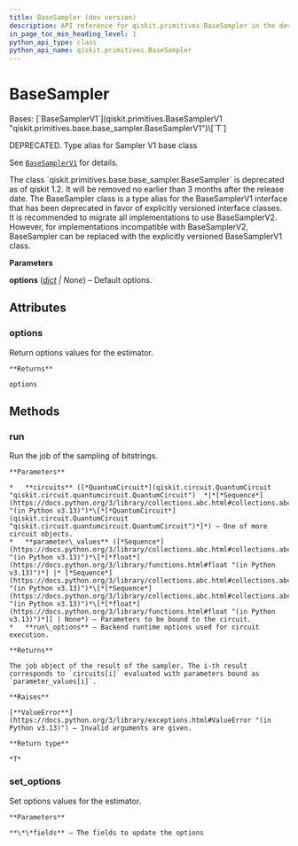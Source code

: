 ```yaml
---
title: BaseSampler (dev version)
description: API reference for qiskit.primitives.BaseSampler in the dev version of qiskit
in_page_toc_min_heading_level: 1
python_api_type: class
python_api_name: qiskit.primitives.BaseSampler
---
```


# BaseSampler

<Class id="qiskit.primitives.BaseSampler" isDedicatedPage={true} github="https://github.com/Qiskit/qiskit/tree/stable/1.3/qiskit/primitives/base/base_sampler.py#L154-L177" signature="qiskit.primitives.BaseSampler(*, options=None)" modifiers="class">
  Bases: [`BaseSamplerV1`](qiskit.primitives.BaseSamplerV1 "qiskit.primitives.base.base_sampler.BaseSamplerV1")\[`T`]

  DEPRECATED. Type alias for Sampler V1 base class

  See [`BaseSamplerV1`](qiskit.primitives.BaseSamplerV1 "qiskit.primitives.BaseSamplerV1") for details.

  <Admonition title="Deprecated since version 1.2" type="danger">
    The class `qiskit.primitives.base.base_sampler.BaseSampler` is deprecated as of qiskit 1.2. It will be removed no earlier than 3 months after the release date. The BaseSampler class is a type alias for the BaseSamplerV1 interface that has been deprecated in favor of explicitly versioned interface classes. It is recommended to migrate all implementations to use BaseSamplerV2. However, for implementations incompatible with BaseSamplerV2, BaseSampler can be replaced with the explicitly versioned BaseSamplerV1 class.
  </Admonition>

  **Parameters**

  **options** ([*dict*](https://docs.python.org/3/library/stdtypes.html#dict "(in Python v3.13)") *| None*) – Default options.

  ## Attributes

  ### options

  <Attribute id="qiskit.primitives.BaseSampler.options">
    Return options values for the estimator.

    **Returns**

    options
  </Attribute>

  ## Methods

  ### run

  <Function id="qiskit.primitives.BaseSampler.run" github="https://github.com/Qiskit/qiskit/tree/stable/1.3/qiskit/primitives/base/base_sampler.py#L111-L142" signature="run(circuits, parameter_values=None, **run_options)">
    Run the job of the sampling of bitstrings.

    **Parameters**

    *   **circuits** ([*QuantumCircuit*](qiskit.circuit.QuantumCircuit "qiskit.circuit.quantumcircuit.QuantumCircuit")  *|*[*Sequence*](https://docs.python.org/3/library/collections.abc.html#collections.abc.Sequence "(in Python v3.13)")*\[*[*QuantumCircuit*](qiskit.circuit.QuantumCircuit "qiskit.circuit.quantumcircuit.QuantumCircuit")*]*) – One of more circuit objects.
    *   **parameter\_values** ([*Sequence*](https://docs.python.org/3/library/collections.abc.html#collections.abc.Sequence "(in Python v3.13)")*\[*[*float*](https://docs.python.org/3/library/functions.html#float "(in Python v3.13)")*] |* [*Sequence*](https://docs.python.org/3/library/collections.abc.html#collections.abc.Sequence "(in Python v3.13)")*\[*[*Sequence*](https://docs.python.org/3/library/collections.abc.html#collections.abc.Sequence "(in Python v3.13)")*\[*[*float*](https://docs.python.org/3/library/functions.html#float "(in Python v3.13)")*]] | None*) – Parameters to be bound to the circuit.
    *   **run\_options** – Backend runtime options used for circuit execution.

    **Returns**

    The job object of the result of the sampler. The i-th result corresponds to `circuits[i]` evaluated with parameters bound as `parameter_values[i]`.

    **Raises**

    [**ValueError**](https://docs.python.org/3/library/exceptions.html#ValueError "(in Python v3.13)") – Invalid arguments are given.

    **Return type**

    *T*
  </Function>

  ### set\_options

  <Function id="qiskit.primitives.BaseSampler.set_options" github="https://github.com/Qiskit/qiskit/tree/stable/1.3/qiskit/primitives/base/base_primitive.py#L39-L45" signature="set_options(**fields)">
    Set options values for the estimator.

    **Parameters**

    **\*\*fields** – The fields to update the options
  </Function>
</Class>


